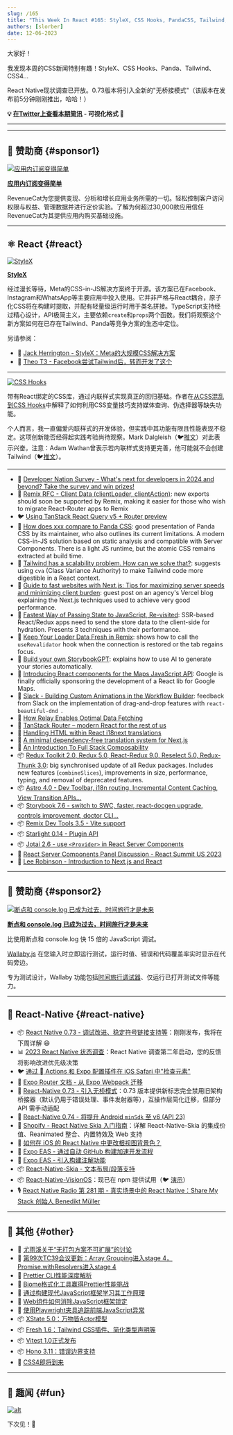 ```yaml
---
slug: /165
title: "This Week In React #165: StyleX, CSS Hooks, PandaCSS, Tailwind, Redux, Astro, Next.js, Remix, Storybook, React-Native 0.73, State of React-Native, Skia text layouts, Expo EAS..."
authors: [slorber]
date: 12-06-2023
---
```


大家好！

我发现本周的CSS新闻特别有趣！StyleX、CSS Hooks、Panda、Tailwind、CSS4...

React Native现状调查已开放。0.73版本将引入全新的"无桥接模式"（该版本在发布前5分钟刚刚推出，哈哈！）

<!-- truncate -->

**💡 [在Twitter上查看本期简讯](https://slo.im/thread) - 可视化格式 🎨**

---


<Support />

---

## 💸 赞助商 {#sponsor1}

[![应用内订阅变得简单](/emails/issues/165/RevenueCat.jpg)](https://www.revenuecat.com?utm_source=twir&utm_medium=sponsorship&utm_campaign=dec_23)

**[应用内订阅变得简单](https://www.revenuecat.com?utm_source=twir&utm_medium=sponsorship&utm_campaign=dec_23)**

RevenueCat为您提供变现、分析和增长应用业务所需的一切。轻松控制客户访问权限与权益、管理数据并进行定价实验。了解为何超过30,000款应用信任RevenueCat为其提供应用内购买基础设施。

---

## ⚛️ React {#react}

[![StyleX](/emails/issues/165/stylex.jpg)](https://github.com/facebook/stylex)

[**StyleX**](https://github.com/facebook/stylex)

经过漫长等待，Meta的CSS-in-JS解决方案终于开源。该方案已在Facebook、Instagram和WhatsApp等主要应用中投入使用。它并非严格与React耦合，原子化CSS将在构建时提取，并配有轻量级运行时用于类名拼接。TypeScript支持经过精心设计，API极简主义，主要依赖`create`和`props`两个函数。我们将观察这个新方案如何在已存在Tailwind、Panda等竞争方案的生态中定位。

另请参阅：

- 🎥 [Jack Herrington - StyleX：Meta的大规模CSS解决方案](https://www.youtube.com/watch?v=6ZDiGtg1jN4)
- 🎥 [Theo T3 - Facebook尝试Tailwind后，转而开发了这个](https://www.youtube.com/watch?v=PHV94q7BivI)

---

[![CSS Hooks](/emails/issues/165/csshooks.jpg)](https://css-hooks.com/)

带有React绑定的CSS库，通过内联样式实现真正的回归基础。作者在[从CSS混乱到CSS Hooks](https://nsaunders.dev/posts/css-madness-to-hooks)中解释了如何利用CSS变量技巧支持媒体查询、伪选择器等缺失功能。

个人而言，我一直偏爱内联样式的开发体验，但实践中其功能有限且性能表现不稳定。这项创新能否经得起实践考验尚待观察。Mark Dalgleish（🐦[推文](https://twitter.com/markdalgleish/status/1729399475494608923)）对此表示兴奋。注意：Adam Wathan曾表示若内联样式支持更完善，他可能就不会创建Tailwind（🐦[推文](https://twitter.com/adamwathan/status/1732209400641724785)）。

---

- 💸 [Developer Nation Survey - What's next for developers in 2024 and beyond? Take the survey and win prizes!](https://developereconomics.net/?member_id=thisweekinreact&utm_medium=nl_ad1)
- 👀 [Remix RFC - Client Data (clientLoader, clientAction)](https://github.com/remix-run/remix/discussions/7634): new exports should soon be supported by Remix, making it easier for those who wish to migrate React-Router apps to Remix
- 🐦 [Using TanStack React Query v5 + Router preview](https://twitter.com/tannerlinsley/status/1730621837212876829)
- 📜 [How does xxx compare to Panda CSS](https://www.astahmer.dev/posts/how-does-xxx-compares-to-panda-css): good presentation of Panda CSS by its maintainer, who also outlines its current limitations. A modern CSS-in-JS solution based on static analysis and compatible with Server Components. There is a light JS runtime, but the atomic CSS remains extracted at build time.
- 📜 [Tailwind has a scalability problem. How can we solve that?](https://byteofdev.com/posts/scale-tailwindcss/): suggests using `cva` (Class Variance Authority) to make Tailwind code more digestible in a React context.
- 📜 [Guide to fast websites with Next.js: Tips for maximizing server speeds and minimizing client burden](https://vercel.com/blog/guide-to-fast-websites-with-next-js-tips-for-maximizing-server-speeds): guest post on an agency's Vercel blog explaining the Next.js techniques used to achieve very good performance.
- 📜 [Fastest Way of Passing State to JavaScript, Re-visited](https://calendar.perfplanet.com/2023/fastest-way-passing-state-javascript-revisited/): SSR-based React/Redux apps need to send the store data to the client-side for hydration. Presents 3 techniques with their performance.
- 📜 [Keep Your Loader Data Fresh in Remix](https://sergiodxa.com/tutorials/keep-your-loader-data-fresh-in-remix): shows how to call the `useRevalidator` hook when the connection is restored or the tab regains focus.
- 📜 [Build your own StorybookGPT](https://storybook.js.org/blog/build-your-own-storybook-gpt/): explains how to use AI to generate your stories automatically.
- 📜 [Introducing React components for the Maps JavaScript API](https://cloud.google.com/blog/products/maps-platform/introducing-react-components-for-the-maps-javascript-api/): Google is finally officially sponsoring the development of a React lib for Google Maps.
- 📜 [Slack - Building Custom Animations in the Workflow Builder](https://slack.engineering/building-custom-animations-in-the-workflow-builder/): feedback from Slack on the implementation of drag-and-drop features with `react-beautiful-dnd `.
- 📜 [How Relay Enables Optimal Data Fetching](https://relay.dev/blog/2023/10/24/how-relay-enables-optimal-data-fetching/)
- 📜 [TanStack Router – modern React for the rest of us](https://swizec.com/blog/tanstack-router-modern-react-for-the-rest-of-us/)
- 📜 [Handling HTML within React i18next translations](https://rafaelcamargo.com/blog/handling-html-within-react-i18next-translations/)
- 📜 [A minimal dependency-free translation system for Next.js](https://www.thomasledoux.be/blog/minimal-dependency-free-translation-system-nextjs)
- 📜 [An Introduction To Full Stack Composability](https://www.smashingmagazine.com/2023/11/introduction-full-stack-composability/)
- 📦 [Redux Toolkit 2.0, Redux 5.0, React-Redux 9.0, Reselect 5.0, Redux-Thunk 3.0](https://github.com/reduxjs/redux-toolkit/releases/tag/v2.0.0): big synchronised update of all Redux packages. Includes new features (`combineSlices`), improvements in size, performance, typing, and removal of deprecated features.
- 📦 [Astro 4.0 - Dev Toolbar, i18n routing, Incremental Content Caching, View Transition APIs...](https://astro.build/blog/astro-4/)
- 📦 [Storybook 7.6 - switch to SWC, faster, react-docgen upgrade, controls improvement, doctor CLI...](https://storybook.js.org/blog/storybook-7-6/)
- 📦 [Remix Dev Tools 3.5 - Vite support](https://github.com/Code-Forge-Net/Remix-Dev-Tools/releases/tag/v3.5.0)
- 📦 [Starlight 0.14 - Plugin API](https://github.com/withastro/starlight/releases/tag/%40astrojs%2Fstarlight%400.14.0)
- 📦 [Jotai 2.6 - use `<Provider>` in React Server Components](https://github.com/pmndrs/jotai/releases/tag/v2.6.0)
- 🎥 [React Server Components Panel Discussion - React Summit US 2023](https://www.youtube.com/watch?v=ujaTs-5LEWM)
- 🎥 [Lee Robinson - Introduction to Next.js and React](https://www.youtube.com/@leerob)

<SubscribeFormEmbed placement="middle" />

---

## 💸 赞助商 {#sponsor2}

[![断点和 console.log 已成为过去，时间旅行才是未来](/emails/issues/165/Breakpoints.jpg)](https://wallabyjs.com/?referrer=ThisWeekInReact1)

**[断点和 console.log 已成为过去，时间旅行才是未来](https://wallabyjs.com/?referrer=ThisWeekInReact1)**

比使用断点和 console.log 快 15 倍的 JavaScript 调试。

[Wallaby.js](https://wallabyjs.com/?referrer=ThisWeekInReact1) 在您输入时立即运行测试，运行时值、错误和代码覆盖率实时显示在代码旁边。

专为测试设计，Wallaby 功能包括[时间旅行调试器](https://wallabyjs.com/docs/intro/time-travel-debugger.html?referrer=ThisWeekInReact1)、仅运行已打开测试文件等能力。

---

## 📱 React-Native {#react-native}

- 📦 [React Native 0.73 - 调试改进、稳定符号链接支持等](https://reactnative.dev/blog/2023/12/06/0.73-debugging-improvements-stable-symlinks)：刚刚发布，我将在下周详解 😄
- 📊 [2023 React Native 状态调查](https://survey.stateofreactnative.com/)：React Native 调查第二年启动，您的反馈将影响改进优先级决策
- 🐦 [通过  Actions 和 Expo 配置插件在 iOS Safari 中"检查元素"](https://twitter.com/Baconbrix/status/1731407884624310708)
- 📖 [Expo Router 文档 - 从 Expo Webpack 迁移](https://docs.expo.dev/router/migrate/from-expo-webpack/)
- 💬 [React-Native 0.73 - 引入无桥模式](https://github.com/reactwg/react-native-new-architecture/discussions/154)：0.73 版本提供新标志完全禁用旧架构桥接器（默认仍用于错误处理、事件发射器等），互操作层简化迁移，但部分 API 需手动适配
- 💬 [React-Native 0.74 - 将提升 Android `minSdk` 至 v6 (API 23)](https://github.com/react-native-community/discussions-and-proposals/discussions/740)
- 📜 [Shopify - React Native Skia 入门指南](https://shopify.engineering/getting-started-with-react-native-skia)：详解 React-Native-Skia 的集成价值、Reanimated 整合、内置特效及 Web 支持
- 📜 [如何在 iOS 的 React Native 中更改根视图背景色？](https://www.oskarkwasniewski.dev/blog/react-native-change-native-background-color)
- 📜 [Expo EAS - 通过自动 GitHub 构建加速开发流程](https://expo.dev/changelog/2023/11-29-automatic-github-builds)
- 📜 [Expo EAS - 引入构建注解功能](https://expo.dev/changelog/2023/12-01-build-annotations)
- 📦 [React-Native-Skia - 文本布局/段落支持](https://shopify.github.io/react-native-skia/docs/text/paragraph/)
- 📦 [React-Native-VisionOS](https://github.com/callstack/react-native-visionos)：现已在 npm 提供试用（🐦 [演示](https://twitter.com/o_kwasniewski/status/1729453555201802495)）
- 🎙️ [React Native Radio 第 281 期 - 真实场景中的 React Native：Share My Stack 创始人 Benedikt Müller](https://reactnativeradio.com/episodes/rnr-281-real-life-react-native-benedikt-muller-of-share-my-stack)

---

## 🔀 其他 {#other}

- 🧵 [尤雨溪关于“无打包方案不可扩展”的讨论](https://twitter.com/youyuxi/status/1730537401217610234)
- 📜 [第99次TC39会议更新：Array Grouping进入stage 4，Promise.withResolvers进入stage 4](https://dev.to/hemanth/updates-from-the-99th-tc39-meeting-15hn)
- 📜 [Prettier CLI性能深度解析](https://prettier.io/blog/2023/11/30/cli-deep-dive)
- 📜 [Biome格式化工具赢得Prettier性能挑战](https://biomejs.dev/blog/biome-wins-prettier-challenge/)
- 📜 [通过构建现代JavaScript框架学习其工作原理](https://nolanlawson.com/2023/12/02/lets-learn-how-modern-javascript-frameworks-work-by-building-one/)
- 📜 [Web组件如何消除JavaScript框架锁定](https://jakelazaroff.com/words/web-components-eliminate-javascript-framework-lock-in/)
- 📜 [使用Playwright夹具追踪前端JavaScript异常](https://www.checklyhq.com/blog/track-frontend-javascript-exceptions-with-playwright/)
- 📦 [XState 5.0：万物皆Actor模型](https://stately.ai/blog/2023-12-01-xstate-v5)
- 📦 [Fresh 1.6：Tailwind CSS插件、简化类型声明等](https://deno.com/blog/fresh-1.6)
- 📦 [Vitest 1.0正式发布](https://github.com/vitest-dev/vitest/releases/tag/v1.0.0)
- 📦 [Hono 3.11：错误边界支持](https://github.com/honojs/hono/releases/tag/v3.11.0)
- 🎥 [CSS4即将到来](https://www.youtube.com/watch?v=j4mOm1qic7k)

---

## 🤭 趣闻 {#fun}

[![alt](/emails/issues/165/meme.jpg)](https://twitter.com/bndkt/status/1729743347370139940)

下次见！👋